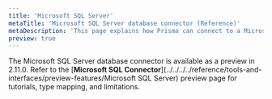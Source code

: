 ```yaml
---
title: 'Microsoft SQL Server'
metaTitle: 'Microsoft SQL Server database connector (Reference)'
metaDescription: 'This page explains how Prisma can connect to a Microsoft SQL Server database using the Microsoft SQL Server database connector.'
preview: true
---
```


<TopBlock>

The Microsoft SQL Server database connector is available as a preview in 2.11.0. Refer to the [**Microsoft SQL Connector**](../../../../reference/tools-and-interfaces/preview-features/Microsoft SQL Server) preview page for tutorials, type mapping, and limitations.

</TopBlock>